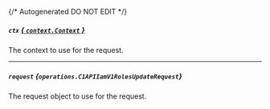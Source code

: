 {/* Autogenerated DO NOT EDIT  */}

##### `ctx` [*{ `context.Context` }*](https://pkg.go.dev/context#Context)
The context to use for the request.

---
##### `request` *{`operations.C1APIIamV1RolesUpdateRequest`}*
The request object to use for the request.

<Collapsible openLabel={Labels.showProperties} closeLabel={Labels.hideProperties}>
  <C1APIIamV1RolesUpdateRequest />
</Collapsible>

